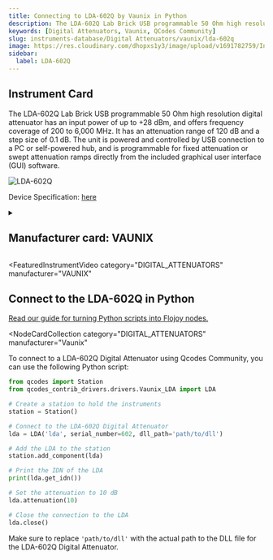 ```yaml
---
title: Connecting to LDA-602Q by Vaunix in Python
description: The LDA-602Q Lab Brick USB programmable 50 Ohm high resolution digital attenuator has an input power of up to +28 dBm, and offers frequency coverage of 200 to 6,000 MHz. It has an attenuation range of 120 dB and a step size of 0.1 dB. The unit is powered and controlled by USB connection to a PC or self-powered hub, and is programmable for fixed attenuation or swept attenuation ramps directly from the included graphical user interface (GUI) software.
keywords: [Digital Attenuators, Vaunix, QCodes Community]
slug: instruments-database/Digital Attenuators/vaunix/lda-602q
image: https://res.cloudinary.com/dhopxs1y3/image/upload/v1691782759/Instruments/Digital%20Attenuator/LDA-602Q/LDA-602Q.png
sidebar:
  label: LDA-602Q
---
```



## Instrument Card

The LDA-602Q Lab Brick USB programmable 50 Ohm high resolution digital attenuator has an input power of up to +28 dBm, and offers frequency coverage of 200 to 6,000 MHz. It has an attenuation range of 120 dB and a step size of 0.1 dB. The unit is powered and controlled by USB connection to a PC or self-powered hub, and is programmable for fixed attenuation or swept attenuation ramps directly from the included graphical user interface (GUI) software.

![LDA-602Q](https://res.cloudinary.com/dhopxs1y3/image/upload/v1691782759/Instruments/Digital%20Attenuator/LDA-602Q/LDA-602Q.png)

Device Specification: [here](https://vaunix.com/resources/digital%20attenuators-datasheet.pdf)

<details style={{ marginTop: "15px"}}>
<summary><h2 style={{display:'inline'}}>Manufacturer card: VAUNIX</h2></summary>

![VAUNIX](https://res.cloudinary.com/dhopxs1y3/image/upload/v1692125985/Instruments/Vendor%20Logos/Vaunix.png)

Vaunix Technology Corp. designs, manufactures, and services RF and microwave test equipment and digital radio communications products. Utilizing our deep RF and software engineering expertise, rooted in microwave radio and wireless equipment repair and testing, Vaunix developed the Lab Brick® family of electronic test products, which set a new standard for cost, size, and simplicity of wireless testing devices. Powered by a USB connection and controlled by easy-to-use, graphical-user-interface (GUI) software, Lab Bricks have been designed to meet the needs of wireless engineers and technicians who want to create flexible, customized system solutions either in the lab or in the field. We 've expanded our Lab Brick® family of electronic test products to include Attenuator Matrix solutions that double as Wireless [Handover Test Systems](https://vaunix.com/handover-test-systems/) to give our test technicians and product engineers the advanced capability to solve unique wireless _handover _testing challenges and bring affordability, functionality, reliability and simplicity to the microwave test bench.

- Headquarters: USA
- Yearly Revenue (millions, USD): 5
- Vendor Website: [here](https://vaunix.com/)

</details>


<FeaturedInstrumentVideo
  category="DIGITAL_ATTENUATORS"
  manufacturer="VAUNIX"
></FeaturedInstrumentVideo>

## Connect to the LDA-602Q in Python

[Read our guide for turning Python scripts into Flojoy nodes.](https://docs.flojoy.ai/contribution/blocks/custom-flojoy-block/)


<Tabs>
<TabItem value="Flojoy" label="Flojoy" className="flojoy-instrument-tabs">

<NodeCardCollection
  category="DIGITAL_ATTENUATORS"
  manufacturer="Vaunix"
></NodeCardCollection>

</TabItem>
<TabItem value="QCodes Community" label="QCodes Community">

To connect to a LDA-602Q Digital Attenuator using Qcodes Community, you can use the following Python script:

```python
from qcodes import Station
from qcodes_contrib_drivers.drivers.Vaunix_LDA import LDA

# Create a station to hold the instruments
station = Station()

# Connect to the LDA-602Q Digital Attenuator
lda = LDA('lda', serial_number=602, dll_path='path/to/dll')

# Add the LDA to the station
station.add_component(lda)

# Print the IDN of the LDA
print(lda.get_idn())

# Set the attenuation to 10 dB
lda.attenuation(10)

# Close the connection to the LDA
lda.close()
```

Make sure to replace `'path/to/dll'` with the actual path to the DLL file for the LDA-602Q Digital Attenuator.

</TabItem>
</Tabs>
